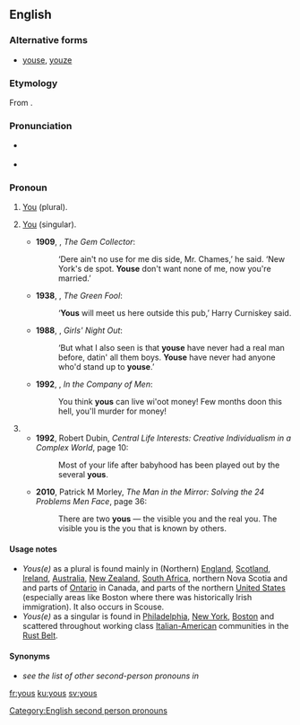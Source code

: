 ==English==

===Alternative forms===
* {{qualifier|pronoun}} [[youse]], [[youze]]

===Etymology===
From {{suffix|you|s|gloss2=''plural suffix''|lang=en}}.

===Pronunciation===
* {{a|UK}} {{IPA|/juːz/|/jəz/|lang=en}}
* {{rhymes|uːz|lang=en}}

===Pronoun===
{{en-pronoun}}

# {{context|dialectal|chiefly|AU|NZ|South Africa|New Jersey|Liverpool|Ireland|Scotland|lang=en}} [[you|You]] (plural). {{defdate|from 19th c.}}
# {{context|dialectal|lang=en}} [[you|You]] (singular).
#* '''1909''', {{w|PG Wodehouse}}, ''The Gem Collector'':
#*:‘Dere ain't no use for me dis side, Mr. Chames,’ he said. ‘New York's de spot. '''Youse''' don't want none of me, now you're married.’
#* '''1938''', {{w|Patrick Kavanagh}}, ''The Green Fool'':
#*:‘'''Yous''' will meet us here outside this pub,’ Harry Curniskey said. 
#* '''1988''', {{w|Kathy Lette}}, ''Girls' Night Out'':
#*:‘But what I also seen is that '''youse''' have never had a real man before, datin' all them boys. '''Youse''' have never had anyone who'd stand up to '''youse'''.’
#* '''1992''', {{w|Edward Bond}}, ''In the Company of Men'':
#*: You think '''yous''' can live wi'oot money! Few months doon this hell, you'll murder for money!
# {{plural of|you|lang=en}}
#* '''1992''', Robert Dubin, ''Central Life Interests: Creative Individualism in a Complex World'', page 10:
#*: Most of your life after babyhood has been played out by the several '''yous'''.
#* '''2010''', Patrick M Morley, ''The Man in the Mirror: Solving the 24 Problems Men Face'', page 36:
#*: There are two '''yous''' — the visible you and the real you. The visible you is the you that is known by others.

====Usage notes====
* ''Yous(e)'' as a plural is found mainly in (Northern) [[England]], [[Scotland]], [[Ireland]], [[Australia]], [[New Zealand]], [[South Africa]], northern Nova Scotia and and parts of [[Ontario]] in Canada, and parts of the northern [[United States]] (especially areas like Boston where there was historically Irish immigration). It also occurs in Scouse.
* ''Yous(e)'' as a singular is found in [[Philadelphia]], [[New York]], [[Boston]] and scattered throughout working class [[Italian-American]] communities in the [[Rust Belt]].

====Synonyms====
* ''see the list of other second-person pronouns in'' '''{{m|en|you}}'''

[[Category:English second person pronouns]]

[[fr:yous]]
[[ku:yous]]
[[sv:yous]]